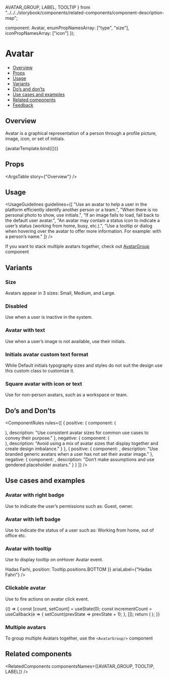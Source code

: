   AVATAR_GROUP,
  LABEL,
  TOOLTIP
} from "../../../storybook/components/related-components/component-description-map";

  component: Avatar,
  enumPropNamesArray: ["type", "size"],
  iconPropNamesArray: ["icon"]
});

<Meta
  title="Media/Avatar/Avatar"
  component={Avatar}
  argTypes={metaSettings.argTypes}
  decorators={metaSettings.decorators}
/>

<!--- Component template -->


<!--- Component documentation -->

# Avatar

- [Overview](#overview)
- [Props](#props)
- [Usage](#usage)
- [Variants](#variants)
- [Do’s and don’ts](#dos-and-donts)
- [Use cases and examples](#use-cases-and-examples)
- [Related components](#related-components)
- [Feedback](#feedback)

## Overview

Avatar is a graphical representation of a person through a profile picture, image, icon, or set of initials.

<Canvas>
  <Story
    name="Overview"
    args={{
      size: Avatar.sizes.LARGE,
      src: window.location.origin + "/" + person1,
      type: Avatar.types.IMG,
      ariaLabel: "Hadas Fahri"
    }}
  >
    {avatarTemplate.bind({})}
  </Story>
</Canvas>

## Props

<ArgsTable story={"Overview"} />

## Usage

<UsageGuidelines
  guidelines={[
    "Use an avatar to help a user in the platform efficiently identify another person or a team.",
    "When there is no personal photo to show, use initials.",
    "If an image fails to load, fall back to the default user avatar.",
    "An avatar may contain a status icon to indicate a user’s status (working from home, busy, etc.).",
    "Use a tooltip or dialog when hovering over the avatar to offer more information. For example: with a person’s name."
  ]}
/>

<Tip>
  If you want to stack multiple avatars together, check out
  <a href="/?path=/docs/media-avatar-avatargroup--overview" size={Link.sizes.SMALL}>
    AvatarGroup
  </a>
  component
</Tip>

## Variants

### Size

Avatars appear in 3 sizes: Small, Medium, and Large.

<Canvas>
  <Story name="Size">
    <Avatar size={Avatar.sizes.SMALL} src={person1} type={Avatar.types.IMG} ariaLabel="Hadas Fahri" />
    <Avatar size={Avatar.sizes.MEDIUM} src={person1} type={Avatar.types.IMG} ariaLabel="Hadas Fahri" />
    <Avatar size={Avatar.sizes.LARGE} src={person1} type={Avatar.types.IMG} ariaLabel="Hadas Fahri" />
  </Story>
</Canvas>

### Disabled

Use when a user is inactive in the system.

<Canvas>
  <Story name="Disable">
    <Avatar size={Avatar.sizes.SMALL} src={person1} type={Avatar.types.IMG} disabled />
    <Avatar size={Avatar.sizes.MEDIUM} src={person1} type={Avatar.types.IMG} disabled />
    <Avatar size={Avatar.sizes.LARGE} src={person1} type={Avatar.types.IMG} disabled />
  </Story>
</Canvas>

### Avatar with text

Use when a user’s image is not available, use their initials.

<Canvas>
  <Story name="Avatar with text">
    <Avatar
      size={Avatar.sizes.SMALL}
      type={Avatar.types.TEXT}
      text="RM"
      backgroundColor={Avatar.colors.LIPSTICK}
      ariaLabel="Ron Meir"
    />
    <Avatar
      size={Avatar.sizes.MEDIUM}
      type={Avatar.types.TEXT}
      text="RM"
      backgroundColor={Avatar.colors.LIPSTICK}
      ariaLabel="Ron Meir"
    />
    <Avatar
      size={Avatar.sizes.LARGE}
      type={Avatar.types.TEXT}
      text="RM"
      backgroundColor={Avatar.colors.DONE_GREEN}
      ariaLabel="Ron Meir"
    />
  </Story>
</Canvas>

### Initials avatar custom text format

While Default initials typography sizes and styles do not suit the design use this custom class to customize it.

<Canvas>
  <Story name="Avatar with formatted text">
    <Avatar
      size={Avatar.sizes.SMALL}
      type={Avatar.types.TEXT}
      text="RM"
      backgroundColor={Avatar.colors.BRIGHT_BLUE}
      textClassName="text-formatted--small"
      ariaLabel="Ron Meir"
    />
    <Avatar
      size={Avatar.sizes.MEDIUM}
      type={Avatar.types.TEXT}
      text="RM"
      backgroundColor={Avatar.colors.LIPSTICK}
      textClassName="text-formatted--medium"
      ariaLabel="Ron Meir"
    />
    <Avatar
      size={Avatar.sizes.LARGE}
      type={Avatar.types.TEXT}
      text="RM"
      backgroundColor={Avatar.colors.DONE_GREEN}
      textClassName="text-formatted--large"
      ariaLabel="Ron Meir"
    />
  </Story>
</Canvas>

### Square avatar with icon or text

Use for non-person avatars, such as a workspace or team.

<Canvas>
  <Story name="Square avatar">
    <Avatar
      size={Avatar.sizes.SMALL}
      type={Avatar.types.TEXT}
      text="R"
      backgroundColor={Avatar.colors.BRIGHT_BLUE}
      square
      ariaLabel="Ron"
    />
    <Avatar
      size={Avatar.sizes.MEDIUM}
      type={Avatar.types.ICON}
      icon={WhatsNew}
      backgroundColor={Avatar.colors.AQUAMARINE}
      square
      ariaLabel="Present"
    />
    <Avatar
      size={Avatar.sizes.LARGE}
      type={Avatar.types.TEXT}
      text="RM"
      backgroundColor={Avatar.colors.WORKING_ORANGE}
      square
      ariaLabel="Ron Meir"
    />
  </Story>
</Canvas>

## Do’s and Don’ts

<ComponentRules
  rules={[
    {
      positive: {
        component: (
          <div className="monday-storybook-avatar_multiple">
            <Avatar className="multiple-avatar" size={Avatar.sizes.LARGE} src={person1} type={Avatar.types.IMG} />
            <Avatar className="multiple-avatar" size={Avatar.sizes.LARGE} src={person2} type={Avatar.types.IMG} />
            <Avatar className="multiple-avatar" size={Avatar.sizes.LARGE} src={person3} type={Avatar.types.IMG} />
          </div>
        ),
        description: "Use consistent avatar sizes for common use cases to convey their purpose."
      },
      negative: {
        component: (
          <div className="monday-storybook-avatar_multiple-reverse">
            <Avatar
              className="multiple-reverse-avatar"
              size={Avatar.sizes.SMALL}
              src={person1}
              type={Avatar.types.IMG}
            />
            <Avatar
              className="multiple-reverse-avatar"
              size={Avatar.sizes.MEDIUM}
              src={person2}
              type={Avatar.types.IMG}
            />
            <Avatar
              className="multiple-reverse-avatar"
              size={Avatar.sizes.LARGE}
              src={person3}
              type={Avatar.types.IMG}
            />
          </div>
        ),
        description: "Avoid using a mix of avatar sizes that display together and create design imbalance."
      }
    },
    {
      positive: {
        component: <Avatar src={maleIcon} type={Avatar.types.IMG} />,
        description: "Use branded generic avatars when a user has not set their avatar image."
      },
      negative: {
        component: <Avatar src={femaleIcon} type={Avatar.types.IMG} />,
        description: "Don’t make assumptions and use gendered placeholder avatars."
      }
    }
  ]}
/>

## Use cases and examples

### Avatar with right badge

Use to indicate the user’s permissions such as: Guest, owner.

<Canvas>
  <Story name="Avatar with right badge">
    <Avatar
      size={Avatar.sizes.LARGE}
      type={Avatar.types.IMG}
      src={person1}
      bottomRightBadgeProps={{ src: guest }}
      ariaLabel="Hadas Fahri"
    />
    <Avatar
      size={Avatar.sizes.LARGE}
      type={Avatar.types.IMG}
      src={person1}
      bottomRightBadgeProps={{ src: owner }}
      ariaLabel="Hadas Fahri"
    />
  </Story>
</Canvas>

### Avatar with left badge

Use to indicate the status of a user such as: Working from home, out of office etc.

<Canvas>
  <Story name="Avatar with left badge">
    <Avatar
      size={Avatar.sizes.LARGE}
      type={Avatar.types.IMG}
      src={person1}
      bottomLeftBadgeProps={{ src: home }}
      ariaLabel="Hadas Fahri"
    />
    <Avatar
      size={Avatar.sizes.LARGE}
      type={Avatar.types.IMG}
      src={person1}
      bottomLeftBadgeProps={{ src: minus }}
      ariaLabel="Hadas Fahri"
    />
  </Story>
</Canvas>

### Avatar with tooltip

Use to display tooltip on onHover Avatar event.

<Canvas>
  <Story name="Avatar with tooltip">
    <Flex direction={Flex.directions.ROW} gap={Flex.gaps.LARGE} align={Flex.align.START}>
      <StoryDescription description="Aria label tooltip" vertical align={Flex.align.START}>
        <Avatar size={Avatar.sizes.LARGE} type={Avatar.types.IMG} src={person1} ariaLabel={"Hadas Fahri"} />
      </StoryDescription>
      <StoryDescription description="Text tooltip" vertical align={Flex.align.START}>
        <Avatar
          size={Avatar.sizes.LARGE}
          type={Avatar.types.IMG}
          src={person1}
          tooltipProps={{ content: "Hadas Farhi" }}
          ariaLabel={"Hadas Fahri"}
        />
      </StoryDescription>
      <StoryDescription description="JSX tooltip" vertical align={Flex.align.START}>
        <Avatar
          size={Avatar.sizes.LARGE}
          type={Avatar.types.IMG}
          src={person1}
          tooltipProps={{ content: <b>Hadas Farhi</b>, position: Tooltip.positions.BOTTOM }}
          ariaLabel={"Hadas Fahri"}
        />
      </StoryDescription>
    </Flex>
  </Story>
</Canvas>

### Clickable avatar

Use to fire actions on avatar click event.

<Canvas>
  <Story name="Clickable avatar">
    {() => {
      const [count, setCount] = useState(0);
      const incrementCount = useCallback(e => {
        setCount(prevState => prevState + 1);
      }, []);
      return (
        <Flex direction={Flex.directions.COLUMN} gap={Flex.gaps.MEDIUM}>
          <Avatar
            size={Avatar.sizes.LARGE}
            type={Avatar.types.IMG}
            src={person1}
            ariaLabel="Hadas Fahri"
            onClick={incrementCount}
          />
          <Counter count={count} />
        </Flex>
      );
    }}
  </Story>
</Canvas>

### Multiple avatars

To group multiple Avatars together, use the <Link href="/?path=/docs/media-avatar-avatargroup--overview">`<AvatarGroup/>`</Link> component

<Canvas>
  <Story name="Multiple avatars">
    <AvatarGroup max={2} size={Avatar.sizes.LARGE}>
      <Avatar type={Avatar.types.IMG} src={person1} ariaLabel="Hadas Fahri" />
      <Avatar type={Avatar.types.IMG} src={person2} ariaLabel="Sergey Roytman" />
      <Avatar type={Avatar.types.IMG} src={person3} ariaLabel="Yonatan Lev Ari" />
    </AvatarGroup>
  </Story>
</Canvas>

## Related components

<RelatedComponents componentsNames={[AVATAR_GROUP, TOOLTIP, LABEL]} />
